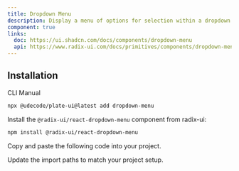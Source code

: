 ```yaml
---
title: Dropdown Menu
description: Display a menu of options for selection within a dropdown interface.
component: true
links:
  doc: https://ui.shadcn.com/docs/components/dropdown-menu
  api: https://www.radix-ui.com/docs/primitives/components/dropdown-menu#api-reference
---
```


## Installation

<Tabs defaultValue="cli">

<TabsList>
<TabsTrigger value="cli">CLI</TabsTrigger>
<TabsTrigger value="manual">Manual</TabsTrigger>
</TabsList>
<TabsContent value="cli">

```bash
npx @udecode/plate-ui@latest add dropdown-menu
```

</TabsContent>

<TabsContent value="manual">

<Steps>

<Step>

Install the `@radix-ui/react-dropdown-menu` component from radix-ui:

```bash
npm install @radix-ui/react-dropdown-menu
```

</Step>

<Step>

Copy and paste the following code into your project.

</Step>

<ComponentSource name="dropdown-menu" />

<Step>

Update the import paths to match your project setup.

</Step>

</Steps>

</TabsContent>

</Tabs>
